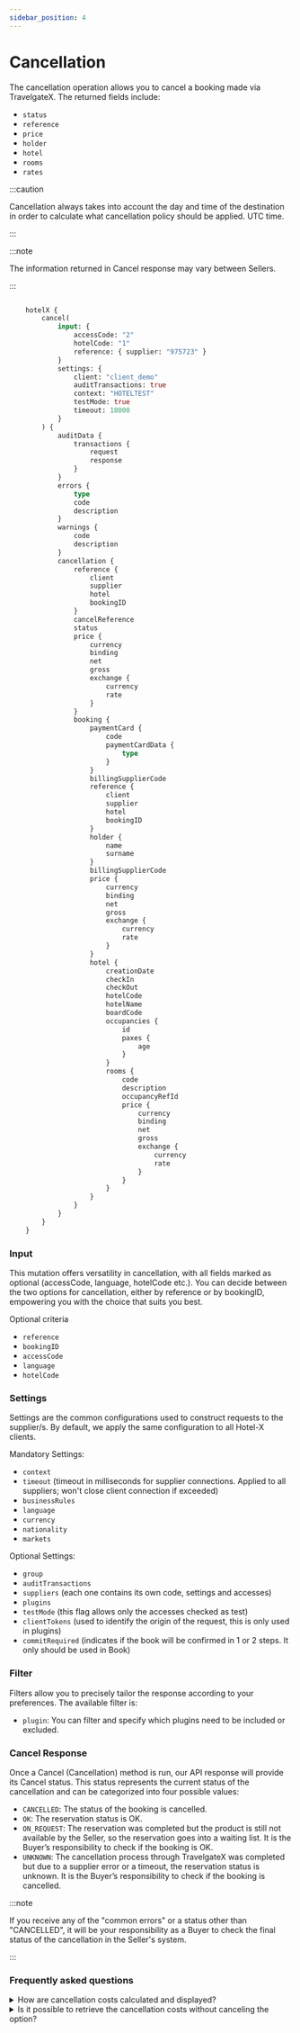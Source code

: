 ```yaml
---
sidebar_position: 4
---
```


# Cancellation

The cancellation operation allows you to cancel a booking made via TravelgateX. The returned fields include:

* `status`
* `reference`
* `price`
* `holder`
* `hotel`
* `rooms`
* `rates`

:::caution

Cancellation always takes into account the day and time of the destination in order to calculate what cancellation policy should be applied. UTC time.

:::

:::note

The information returned in Cancel response may vary between Sellers.

:::

```graphql

	hotelX {
		cancel(
			input: {
				accessCode: "2"
				hotelCode: "1"
				reference: { supplier: "975723" }
			}
			settings: {
				client: "client_demo"
				auditTransactions: true
				context: "HOTELTEST"
				testMode: true
				timeout: 18000
			}
		) {
			auditData {
				transactions {
					request
					response
				}
			}
			errors {
				type
				code
				description
			}
			warnings {
				code
				description
			}
			cancellation {
				reference {
					client
					supplier
					hotel
					bookingID
				}
				cancelReference
				status
				price {
					currency
					binding
					net
					gross
					exchange {
						currency
						rate
					}
				}
				booking {
					paymentCard {
						code
						paymentCardData {
							type
						}
					}
					billingSupplierCode
					reference {
						client
						supplier
						hotel
						bookingID
					}
					holder {
						name
						surname
					}
					billingSupplierCode
					price {
						currency
						binding
						net
						gross
						exchange {
							currency
							rate
						}
					}
					hotel {
						creationDate
						checkIn
						checkOut
						hotelCode
						hotelName
						boardCode
						occupancies {
							id
							paxes {
								age
							}
						}
						rooms {
							code
							description
							occupancyRefId
							price {
								currency
								binding
								net
								gross
								exchange {
									currency
									rate
								}
							}
						}
					}
				}
			}
		}
	}
```

### Input

This mutation offers versatility in cancellation, with all fields marked as optional (accessCode, language, hotelCode etc.). You can decide between the two options for cancellation, either by reference or by bookingID, empowering you with the choice that suits you best.

Optional criteria
* `reference`
* `bookingID`
* `accessCode`
* `language`
* `hotelCode`

### Settings 

Settings are the common configurations used to construct requests to the supplier/s. By default, we apply the same configuration to all Hotel-X clients.

Mandatory Settings:
* `context`
* `timeout` (timeout in milliseconds for supplier connections. Applied to all suppliers; won't close client connection if exceeded)
* `businessRules`
* `language`
* `currency`
* `nationality`
* `markets`

Optional Settings:
* `group`
* `auditTransactions` 
* `suppliers` (each one contains its own code, settings and accesses)
* `plugins`
* `testMode` (this flag allows only the accesses checked as test)
* `clientTokens` (used to identify the origin of the request, this is only used in plugins)
* `commitRequired` (indicates if the book will be confirmed in 1 or 2 steps. It only should be used in Book)

### Filter

Filters allow you to precisely tailor the response according to your preferences. The available filter is:

* `plugin`: You can filter and specify which plugins need to be included or excluded.

### Cancel Response

Once a Cancel (Cancellation) method is run, our API response will provide its Cancel status. This status represents the current status of the cancellation and can be categorized into four possible values:

* `CANCELLED`: The status of the booking is cancelled.
* `OK`: The reservation status is OK.
* `ON_REQUEST`: The reservation was completed but the product is still not available by the Seller, so the reservation goes into a waiting list. It is the Buyer’s responsibility to check if the booking is OK.
* `UNKNOWN`: The cancellation process through TravelgateX was completed but due to a supplier error or a timeout, the reservation status is unknown. It is the Buyer’s responsibility to check if the booking is cancelled.

:::note

If you receive any of the "common errors" or a status other than "CANCELLED", it will be your responsibility as a Buyer to check the final status of the cancellation in the Seller's system.

:::

### Frequently asked questions

<details>
    <summary>How are cancellation costs calculated and displayed?</summary>
    <div>
        <div>Depending on the specifications provided by a Seller, cancellation costs can be calculated using three different penalty types. It is important to keep in mind that a booking may have more than one penalty type associated with it.
		   * NIGHTS: It indicates the number of nights to be penalized.
		   * PERCENT: It indicates the percentage to pay based on the option price (possible values between 0 and 100).
		   * IMPORT: It Indicates the exact amount payable.</div>
    </div>
</details>

<details>
    <summary>Is it possible to retrieve the cancellation costs without canceling the option?</summary>
    <div>
        <div>If the Seller provides cancel policies information, you can access it either through Hotel-X Quote Query or Hotel-X Booking Query.</div>
    </div>
</details>